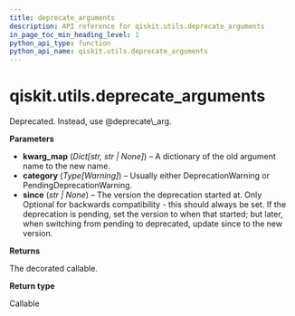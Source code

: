 ```yaml
---
title: deprecate_arguments
description: API reference for qiskit.utils.deprecate_arguments
in_page_toc_min_heading_level: 1
python_api_type: function
python_api_name: qiskit.utils.deprecate_arguments
---
```


<span id="qiskit-utils-deprecate-arguments" />

# qiskit.utils.deprecate\_arguments

<Function id="qiskit.utils.deprecate_arguments" github="https://github.com/qiskit/qiskit/tree/stable/0.24/qiskit/utils/deprecation.py" signature="deprecate_arguments(kwarg_map, category=<class 'DeprecationWarning'>, *, since=None)">
  Deprecated. Instead, use @deprecate\_arg.

  **Parameters**

  *   **kwarg\_map** (*Dict\[str, str | None]*) – A dictionary of the old argument name to the new name.
  *   **category** (*Type\[Warning]*) – Usually either DeprecationWarning or PendingDeprecationWarning.
  *   **since** (*str | None*) – The version the deprecation started at. Only Optional for backwards compatibility - this should always be set. If the deprecation is pending, set the version to when that started; but later, when switching from pending to deprecated, update since to the new version.

  **Returns**

  The decorated callable.

  **Return type**

  Callable
</Function>

